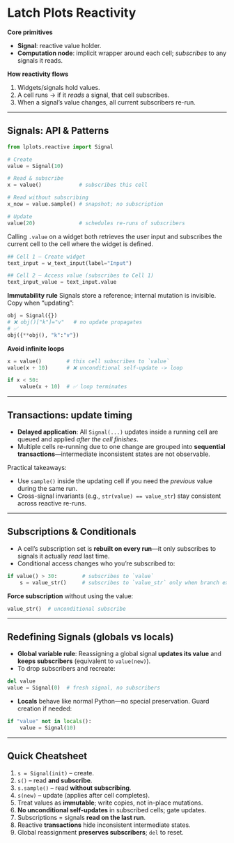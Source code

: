 # Latch Plots Reactivity

**Core primitives**

* **Signal**: reactive value holder.
* **Computation node**: implicit wrapper around each cell; *subscribes* to any signals it reads.

**How reactivity flows**

1. Widgets/signals hold values.
2. A cell runs → if it *reads* a signal, that cell subscribes.
3. When a signal’s value changes, all current subscribers re-run.

---

## Signals: API & Patterns

```python
from lplots.reactive import Signal

# Create
value = Signal(10)

# Read & subscribe
x = value()            # subscribes this cell

# Read without subscribing
x_now = value.sample() # snapshot; no subscription

# Update
value(20)              # schedules re-runs of subscribers
```

Calling `.value` on a widget both retrieves the user input and subscribes the current cell to the cell where the widget is defined.

```python
## Cell 1 – Create widget
text_input = w_text_input(label="Input")

## Cell 2 – Access value (subscribes to Cell 1)
text_input_value = text_input.value
```

**Immutability rule**
Signals store a reference; internal mutation is invisible. Copy when “updating”:

```python
obj = Signal({})
# ❌ obj()["k"]="v"   # no update propagates
# ✅
obj({**obj(), "k":"v"})
```

**Avoid infinite loops**

```python
x = value()        # this cell subscribes to `value`
value(x + 10)      # ❌ unconditional self-update -> loop

if x < 50:
    value(x + 10)  # ✅ loop terminates
```

---

## Transactions: update timing

* **Delayed application**: All `Signal(...)` updates inside a running cell are queued and applied *after the cell finishes*.
* Multiple cells re-running due to one change are grouped into **sequential transactions**—intermediate inconsistent states are not observable.

Practical takeaways:

* Use `sample()` inside the updating cell if you need the *previous* value during the same run.
* Cross-signal invariants (e.g., `str(value) == value_str`) stay consistent across reactive re-runs.

---

## Subscriptions & Conditionals

* A cell’s subscription set is **rebuilt on every run**—it only subscribes to signals it actually *read* last time.
* Conditional access changes who you’re subscribed to:

```python
if value() > 30:        # subscribes to `value`
    s = value_str()     # subscribes to `value_str` only when branch executes
```

**Force subscription** without using the value:

```python
value_str()  # unconditional subscribe
```

---

## Redefining Signals (globals vs locals)

* **Global variable rule**: Reassigning a global signal **updates its value** and **keeps subscribers** (equivalent to `value(new)`).
* To drop subscribers and recreate:

```python
del value
value = Signal(0)  # fresh signal, no subscribers
```

* **Locals** behave like normal Python—no special preservation. Guard creation if needed:

```python
if "value" not in locals():
    value = Signal(10)
```

---

## Quick Cheatsheet

1. `s = Signal(init)` – create.
2. `s()` – read **and subscribe**.
3. `s.sample()` – read **without subscribing**.
4. `s(new)` – update (applies after cell completes).
5. Treat values as **immutable**; write copies, not in-place mutations.
6. **No unconditional self-updates** in subscribed cells; gate updates.
7. Subscriptions = signals **read on the last run**.
8. Reactive **transactions** hide inconsistent intermediate states.
9. Global reassignment **preserves subscribers**; `del` to reset.
